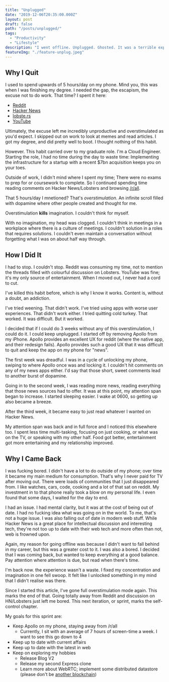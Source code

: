 ```yaml
---
title: "Unplugged"
date: "2019-12-06T20:35:00.000Z"
layout: post
draft: false
path: "/posts/unplugged/"
tags:
  - "Productivity"
  - "Lifestyle"
description: "I went offline. Unplugged. Ghosted. It was a terrible experience and I'd totally do it again."
featureImg: "./feature-unplug.jpeg"
---
```


## Why I Quit
I used to spend upwards of 5 hours/day on my phone. Mind you, this was when I was finishing my degree. I needed the gap, the escapism, the excuse not to do work. That time? I spent it here:
* [Reddit](https://reddit.com/) 
* [Hacker News](https://news.ycombinator.com/)
* [lobste.rs](https://lobste.rs)
* [YouTube](https://www.youtube.com/watch?v=dQw4w9WgXcQ)

Ultimately, the excuse left me incredibly unproductive and overstimulated as you'd expect. I skipped out on work to look at memes and read articles. I got my degree, and did pretty well to boot. I thought nothing of this habit.

However. This habit carried over to my graduate role. I'm a Cloud Engineer. Starting the role, I had no time during the day to waste time: Implementing the infrastructure for a startup with a recent $7bn acquisition keeps you on your toes. 

Outside of work, I didn't mind where I spent my time; There were no exams to prep for or coursework to complete. So I continued spending time reading comments on Hacker News/Lobsters and browsing [/r/all](https://reddit.com/r/all).

That 5 hours/day I mnetioned? That's *overstimulation*. An infinite scroll filled with dopamine where other people created and thought for me.

Overstimulation **kills** imagination. I couldn't think for myself.

With no imagination, my head was clogged. I couldn't think in meetings in a workplace where there is a culture of meetings. I couldn't solution in a roles that requires solutions. I couldn't even maintain a conversation without forgetting what I was on about half way through. 

## How I Did It
I had to stop. I couldn't stop. Reddit was consuming my time, not to mention the threads filled with colourful discussion on Lobsters. YouTube was fine; it's my only source of entertainment. When I moved out, I never had a cord to cut.

I've killed this habit before, which is why I know it works. Content is, without a doubt, an addiction. 

I've tried weening. That didn't work. I've tried using apps with worse user experiences. That didn't work either. I tried quitting cold turkey. That worked. It was difficult. But it worked.

I decided that if I could do 3 weeks without any of this overstimulation, I could do it. I could keep unplugged. I started off by removing Apollo from my iPhone. Apollo provides an excellent UX for reddit (where the native app, and their redesign fails). Apollo provides such a good UX that it was difficult to quit and keep the app on my phone for "news".

The first week was dreadful. I was in a cycle of unlocking my phone, swiping to where Apollo once was and locking it. I couldn't hit comments on any of my news apps either. I'd say that those short, sweet comments lead to another burst of dopamine.

Going in to the second week, I was reading more news, reading everything that those news sources had to offer. It was at this point, my attention span began to increase. I started sleeping easier. I wake at 0600, so getting up also became a breeze.

After the third week, it became easy to just read whatever I wanted on Hacker News. 

My attention span was back and in full force and I noticed this elsewhere too. I spent less time multi-tasking, focusing on just cooking, or what was on the TV, or speaking with my other half. Food got better, entertainment got more entertaining and my relationship improved.

## Why I Came Back
I was fucking bored. I didn't have a lot to do outside of my phone; over time it became my main medium for consumption. That's why I never paid for TV after moving out. There were loads of communities that I just disappeared from. I like watches, cars, code, cooking and a lot of that sat on reddit. My investment in to that phone really took a blow on my personal life. I even found that some days, I waited for the day to end. 

I had an issue. I had mental clarity, but it was at the cost of being out of date. I had no fucking idea what was going on in the world. To me, that's not a huge issue. I was also falling out of date in modern web stuff. While Hacker News is a great place for intellectual discussion and interesting tech, they're not too up to date with their web tech and more often than not, web is frowned upon.

Again, my reason for going offline was because I didn't want to fall behind in my career, but this was a greater cost to it. I was also a bored. I decided that I was coming back, but wanted to keep everything at a good balance. Pay attention where attention is due, but read when there's time.

I'm back now. the experience wasn't a waste. I fixed my concentration and imagination in one fell swoop. It felt like I unlocked something in my mind that I didn't realise was there. 

Since I started this article, I've gone full overstimulation mode again. This marks the end of that. Going totally away from Reddit and discussion on HN/Lobsters just left me bored. This next iteration, or sprint, marks the self-control chapter. 

My goals for this sprint are:
* Keep Apollo on my phone, staying away from /r/all
  * Currently, I sit with an average of 7 hours of screen-time a week. I want to see this go down to 4
* Keep up to date with current affairs
* Keep up to date with the latest in web
* Keep on exploring my hobbies
  * Release Blog V2
  * Release my second Express clone
  * Learn more about WebRTC; implement some distributed datastore (please don't be [another blockchain](https://github.com/hjfitz/pow-and-pos-blockchain))


